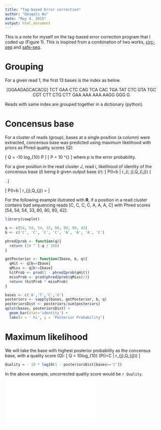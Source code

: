 ```yaml
---
title: "Tag-based Error correction"
author: "Dougals Wu"
date: "May 4, 2015"
output: html_document
---
```


This is a note for myself on the tag-based error correction program that I coded up (Figure 1). This is inspired from a combination of two works, [circ-seq](http://www.ncbi.nlm.nih.gov/pubmed/24243955) and [safe-seq](http://www.pnas.org/content/108/23/9530).

# Grouping #

For a given read 1, the first 13 bases is the index as below.

<center>
[GGAAGAGCACACG] TCT GAA CTC CAG TCA CAC TGA TAT CTC GTA TGC CGT CTT CTG CTT GAA AAA AAA AAGG GGG G
</center>

Reads with same index are grouped together in a dictionary (python).


# Concensus base #

For a cluster of reads (group), bases at a single position (a column) were extracted, concensus base was predicted using maximum likelihood with priors as Phred quality scores (Q):

\[
Q = -10 log_{10} P
\]
\[
P = 10 ^{\frac{-Q}{10}}
\]
where p is the error probability.

For a give position in the read cluster $J$, read $i$, likelihood of identity of the concensus base ($I$) being $b$ given output base ($r$): 
\[ P(I=b | r_{i, j},Q_{i,j}) \propto \left\{ \begin{array}{cl}
         1 - 10^\frac{-Q_{i,j}}{10} & \mbox{if $r_{i,j} = b$};\\
        10^\frac{-Q_{i,j}}{10} & \mbox{if $r_{i,j} \neq b$}.\end{array} \right.
\]

\[
P(I=b | r_{j},Q_{j}) = \frac{\prod_i (P(I=b|r_{j},Q_{j}))}{\sum_{d \in \{A,C,T,G\}}\prod_i (P(I=d|r_{j},Q_{j}))}
\]

For the following example illutrated with **R**, if a position in a read cluster contains bad sequencing reads [C, C, C, C, A, A, A, C] with Phred scores [54, 54, 54, 33, 80, 80, 80, 42]:

```r
library(cowplot)

q <- c(54, 54, 54, 33, 80, 80, 80, 42)
b <- c('C', 'C', 'C', 'C', 'A', 'A', 'A', 'C')

phred2prob <- function(q){
  return (10 ^ (-q / 10))
}

getPosterior <- function(Ibase, b, q){
  qHit <- q[b==Ibase]
  qMiss <- q[b!=Ibase]
  hitProb <- prod(1 - phred2prob(qHit))
  missProb <- prod(phred2prob(qMiss)/3) 
  return (hitProb * missProb)
}

bases <- c('A','T','C','G')
posteriors <- sapply(bases, getPosterior, b, q)
posteriorsDist <- posteriors/sum(posteriors)
qplot(bases, posteriorsDist) + 
  geom_bar(stat='identity') +
  labs(x = ' hi', y = 'Posterior Probability')

```

# Maximum likelihood #
We will take the base with highest posterior probability as the concensus base, with a quality score (Q):
\[
Q = 10log_{10} (P(I=C | r_{j},Q_{j}))
\]

```r
Quality = - 10 * log10(1 - posteriorsDist[bases=='C'])
```

In the above example, uncorrected quality score would be `r Quality`.

![](/Users/wckdouglas/labWork/projects/plasmaDNA_project/manuscripts/figures/indexed_tgirt.pdf)